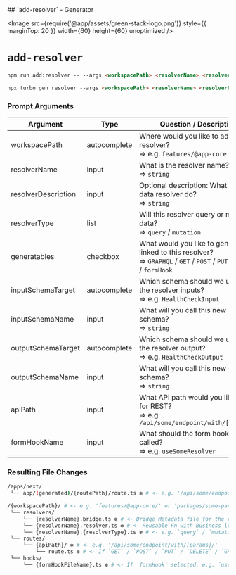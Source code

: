 
<TitleWrapper>
    ## `add-resolver` - Generator
</TitleWrapper>

<Image
    src={require('@app/assets/green-stack-logo.png')}
    style={{ marginTop: 20 }}
    width={60}
    height={60}
    unoptimized
/>

# `add-resolver`

```md copy
npm run add:resolver -- --args <workspacePath> <resolverName> <resolverDescription> <resolverType> ...
```

```md copy
npx turbo gen resolver --args <workspacePath> <resolverName> <resolverDescription> <resolverType> ...
```

<FileTree>
  <FileTree.Folder name="packages" defaultOpen>
    <FileTree.Folder name="@green-stack-core" defaultOpen>
      <FileTree.Folder name="generators" defaultOpen>
        <FileTree.File name="add-resolver.ts" />
      </FileTree.Folder>
    </FileTree.Folder>
  </FileTree.Folder>
</FileTree>

<div className="h-8" />

### Prompt Arguments

| Argument            | Type         | Question / Description                                                                                                       |
|---------------------|--------------|------------------------------------------------------------------------------------------------------------------------------|
| workspacePath       | autocomplete | Where would you like to add this resolver? <br/>=> e.g. `features/@app-core`                                                 |
| resolverName        | input        | What is the resolver name? <br/>=> `string`                                                                                  |
| resolverDescription | input        | Optional description: What will this data resolver do? <br/>=> `string`                                                      |
| resolverType        | list         | Will this resolver query or mutate data? <br/>=> `query` / `mutation`                                                        |
| generatables        | checkbox     | What would you like to generate linked to this resolver? <br/>=> `GRAPHQL` / `GET` / `POST` / `PUT` / `DELETE` / `formHook`  |
| inputSchemaTarget   | autocomplete | Which schema should we use for the resolver inputs? <br/>=> e.g. `HealthCheckInput`                                          |
| inputSchemaName     | input        | What will you call this new input schema? <br/>=> `string`                                                                   |
| outputSchemaTarget  | autocomplete | Which schema should we use for the resolver output? <br/>=> e.g. `HealthCheckOutput`                                                         |
| outputSchemaName    | input        | What will you call this new output schema? <br/>=> `string`                                                  |
| apiPath             | input        | What API path would you like to use for REST? <br/>=> e.g. `/api/some/endpoint/with/[params]/`                               |
| formHookName        | input        | What should the form hook be called? <br/>=> e.g. `useSomeResolver`                                                          |

<div className="h-8" />

### Resulting File Changes

```bash
/apps/next/
 └── app/(generated)/{routePath}/route.ts ❇️ # <- e.g. '/api/some/endpoint/with/[params]/' (Next.js route handler)

/{workspacePath}/ # <- e.g. 'features/@app-core/' or 'packages/some-package/'
 └── resolvers/
     └── {resolverName}.bridge.ts ❇️ # <- Bridge Metadata file for the resolver and API
     └── {resolverName}.resolver.ts ❇️ # <- Reusable Fn with Business logic (server only)
     └── {resolverName}.{resolverType}.ts ❇️ # <- e.g. `query` / `mutation` fetcher
 └── routes/
     └── {apiPath}/ ❇️ # <- e.g. '/api/some/endpoint/with/[params]/'
         └── route.ts ❇️ # <- If `GET` / `POST` / `PUT` / `DELETE` / `GRAPHQL` was selected
 └── hooks/
     └── {formHookFileName}.ts ❇️ # <- If `formHook` selected, e.g. `useResolverFormState.ts`
```

<div className="h-8" />
